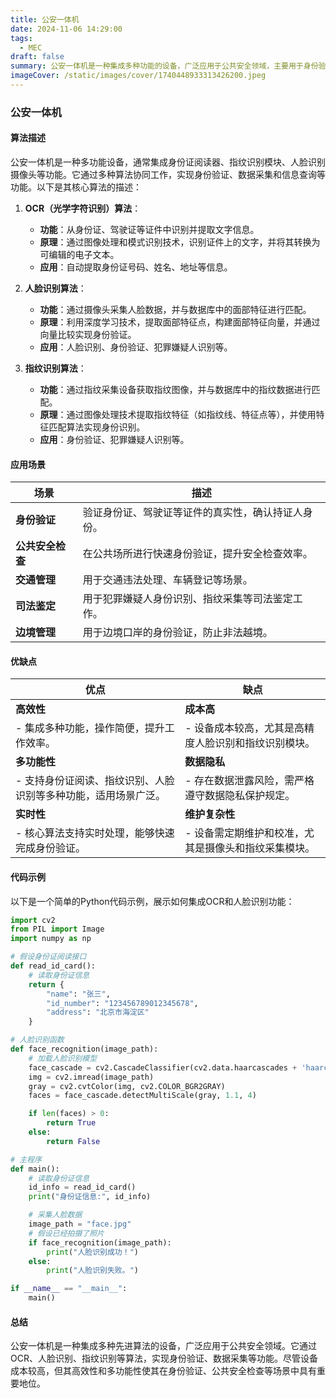 ```yaml
---
title: 公安一体机
date: 2024-11-06 14:29:00
tags:
  - MEC
draft: false
summary: 公安一体机是一种集成多种功能的设备，广泛应用于公共安全领域，主要用于身份验证、指纹采集、人脸识别等操作。
imageCover: /static/images/cover/1740448933313426200.jpeg
---
```


### 公安一体机

#### 算法描述

公安一体机是一种多功能设备，通常集成身份证阅读器、指纹识别模块、人脸识别摄像头等功能。它通过多种算法协同工作，实现身份验证、数据采集和信息查询等功能。以下是其核心算法的描述：

1. **OCR（光学字符识别）算法**：

   - **功能**：从身份证、驾驶证等证件中识别并提取文字信息。
   - **原理**：通过图像处理和模式识别技术，识别证件上的文字，并将其转换为可编辑的电子文本。
   - **应用**：自动提取身份证号码、姓名、地址等信息。

2. **人脸识别算法**：

   - **功能**：通过摄像头采集人脸数据，并与数据库中的面部特征进行匹配。
   - **原理**：利用深度学习技术，提取面部特征点，构建面部特征向量，并通过向量比较实现身份验证。
   - **应用**：人脸识别、身份验证、犯罪嫌疑人识别等。

3. **指纹识别算法**：
   - **功能**：通过指纹采集设备获取指纹图像，并与数据库中的指纹数据进行匹配。
   - **原理**：通过图像处理技术提取指纹特征（如指纹线、特征点等），并使用特征匹配算法实现身份识别。
   - **应用**：身份验证、犯罪嫌疑人识别等。

#### 应用场景

| 场景             | 描述                                               |
| ---------------- | -------------------------------------------------- |
| **身份验证**     | 验证身份证、驾驶证等证件的真实性，确认持证人身份。 |
| **公共安全检查** | 在公共场所进行快速身份验证，提升安全检查效率。     |
| **交通管理**     | 用于交通违法处理、车辆登记等场景。                 |
| **司法鉴定**     | 用于犯罪嫌疑人身份识别、指纹采集等司法鉴定工作。   |
| **边境管理**     | 用于边境口岸的身份验证，防止非法越境。             |

#### 优缺点

| **优点**                                                       | **缺点**                                             |
| -------------------------------------------------------------- | ---------------------------------------------------- |
| **高效性**                                                     | **成本高**                                           |
| - 集成多种功能，操作简便，提升工作效率。                       | - 设备成本较高，尤其是高精度人脸识别和指纹识别模块。 |
| **多功能性**                                                   | **数据隐私**                                         |
| - 支持身份证阅读、指纹识别、人脸识别等多种功能，适用场景广泛。 | - 存在数据泄露风险，需严格遵守数据隐私保护规定。     |
| **实时性**                                                     | **维护复杂性**                                       |
| - 核心算法支持实时处理，能够快速完成身份验证。                 | - 设备需定期维护和校准，尤其是摄像头和指纹采集模块。 |

#### 代码示例

以下是一个简单的Python代码示例，展示如何集成OCR和人脸识别功能：

```python
import cv2
from PIL import Image
import numpy as np

# 假设身份证阅读接口
def read_id_card():
    # 读取身份证信息
    return {
        "name": "张三",
        "id_number": "123456789012345678",
        "address": "北京市海淀区"
    }

# 人脸识别函数
def face_recognition(image_path):
    # 加载人脸识别模型
    face_cascade = cv2.CascadeClassifier(cv2.data.haarcascades + 'haarcascade_frontalface_default.xml')
    img = cv2.imread(image_path)
    gray = cv2.cvtColor(img, cv2.COLOR_BGR2GRAY)
    faces = face_cascade.detectMultiScale(gray, 1.1, 4)

    if len(faces) > 0:
        return True
    else:
        return False

# 主程序
def main():
    # 读取身份证信息
    id_info = read_id_card()
    print("身份证信息:", id_info)

    # 采集人脸数据
    image_path = "face.jpg"
    # 假设已经拍摄了照片
    if face_recognition(image_path):
        print("人脸识别成功！")
    else:
        print("人脸识别失败。")

if __name__ == "__main__":
    main()
```

#### 总结

公安一体机是一种集成多种先进算法的设备，广泛应用于公共安全领域。它通过OCR、人脸识别、指纹识别等算法，实现身份验证、数据采集等功能。尽管设备成本较高，但其高效性和多功能性使其在身份验证、公共安全检查等场景中具有重要地位。
